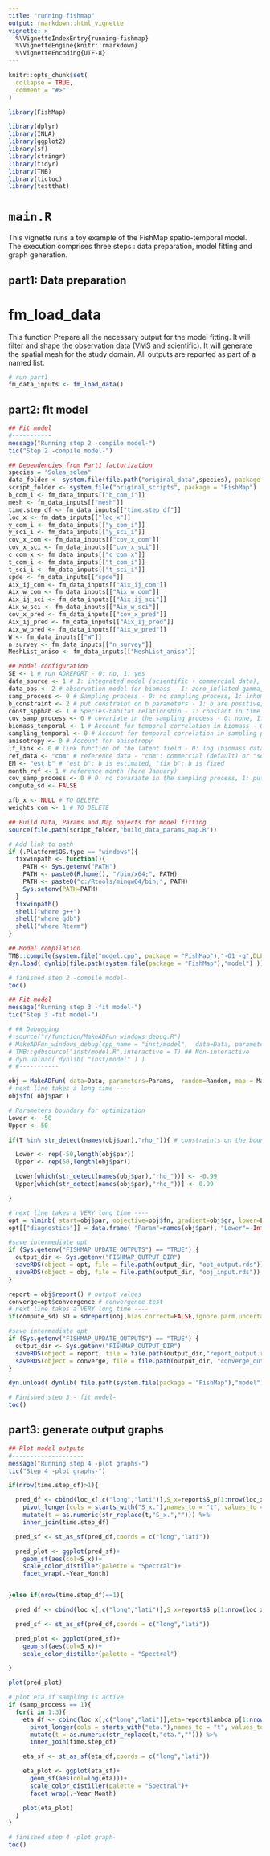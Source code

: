 ```yaml
---
title: "running fishmap"
output: rmarkdown::html_vignette
vignette: >
  %\VignetteIndexEntry{running-fishmap}
  %\VignetteEngine{knitr::rmarkdown}
  %\VignetteEncoding{UTF-8}
---
```


```r
knitr::opts_chunk$set(
  collapse = TRUE,
  comment = "#>"
)
```

```r
library(FishMap)
```

<!-- WARNING - This vignette is generated by {fusen} from /dev/flat_main.Rmd: do not edit by hand -->

```r
library(dplyr)
library(INLA)
library(ggplot2)
library(sf)
library(stringr)
library(tidyr)
library(TMB)
library(tictoc)
library(testthat)
```

# `main.R`

This vignette runs a toy example of the FishMap spatio-temporal model. The execution comprises three steps : data preparation, model fitting and graph generation.


## part1: Data preparation

# fm_load_data

This function Prepare all the necessary output for the model fitting. It will filter and shape the observation data (VMS and scientific). It will generate the spatial mesh for the study domain. All outputs are reported as part of a named list.
    

  

```r
# run part1
fm_data_inputs <- fm_load_data()

```

  

## part2: fit model

```r
## Fit model
#-----------
message("Running step 2 -compile model-")
tic("Step 2 -compile model-")

## Dependencies from Part1 factorization
species = "Solea_solea"
data_folder <- system.file(file.path("original_data",species), package = "FishMap") 
script_folder <- system.file("original_scripts", package = "FishMap")
b_com_i <- fm_data_inputs[["b_com_i"]]
mesh <- fm_data_inputs[["mesh"]]
time.step_df <- fm_data_inputs[["time.step_df"]]
loc_x <- fm_data_inputs[["loc_x"]]
y_com_i <- fm_data_inputs[["y_com_i"]]
y_sci_i <- fm_data_inputs[["y_sci_i"]]
cov_x_com <- fm_data_inputs[["cov_x_com"]]
cov_x_sci <- fm_data_inputs[["cov_x_sci"]]
c_com_x <- fm_data_inputs[["c_com_x"]]
t_com_i <- fm_data_inputs[["t_com_i"]]
t_sci_i <- fm_data_inputs[["t_sci_i"]]
spde <- fm_data_inputs[["spde"]]
Aix_ij_com <- fm_data_inputs[["Aix_ij_com"]]
Aix_w_com <- fm_data_inputs[["Aix_w_com"]]
Aix_ij_sci <- fm_data_inputs[["Aix_ij_sci"]]
Aix_w_sci <- fm_data_inputs[["Aix_w_sci"]]
cov_x_pred <- fm_data_inputs[["cov_x_pred"]]
Aix_ij_pred <- fm_data_inputs[["Aix_ij_pred"]]
Aix_w_pred <- fm_data_inputs[["Aix_w_pred"]]
W <- fm_data_inputs[["W"]]
n_survey <- fm_data_inputs[["n_survey"]]
MeshList_aniso <- fm_data_inputs[["MeshList_aniso"]]

## Model configuration
SE <- 1 # run ADREPORT - 0: no, 1: yes
data_source <- 1 # 1: integrated model (scientific + commercial data), 2: scientific model, 3: commercial model
data_obs <- 2 # observation model for biomass - 1: zero_inflated gamma, 2: zero-inflated lognormal, 3: lognormal
samp_process <- 0 # Sampling process - 0: no sampling process, 1: inhomogeneous Poisson point process
b_constraint <- 2 # put constraint on b parameters - 1: b are positive, 2: no constraints
const_spphab <- 1 # Species-habitat relationship - 1: constant in time
cov_samp_process <- 0 # covariate in the sampling process - 0: none, 1: covariate in the samplign process
biomass_temporal <- 1 # Account for temporal correlation in biomass - 0: no, 1: AR1
sampling_temporal <- 0 # Account for temporal correlation in sampling process - 0: no, 1: AR1
anisotropy <- 0 # Account for anisotropy
lf_link <- 0 # link function of the latent field - 0: log (biomass data), 1: logit (presence absence data)
ref_data <- "com" # reference data - "com": commercial (default) or "sci": scientific
EM <- "est_b" # "est_b": b is estimated, "fix_b": b is fixed
month_ref <- 1 # reference month (here January)
cov_samp_process <- 0 # 0: no covariate in the sampling process, 1: put covariate in the sampling process
compute_sd <- FALSE

xfb_x <- NULL # TO DELETE
weights_com <- 1 # TO DELETE

## Build Data, Params and Map objects for model fitting
source(file.path(script_folder,"build_data_params_map.R"))

# Add link to path
if (.Platform$OS.type == "windows"){
  fixwinpath <- function(){
    PATH <- Sys.getenv("PATH")
    PATH <- paste0(R.home(), "/bin/x64;", PATH)
    PATH <- paste0("c:/Rtools/mingw64/bin;", PATH)
    Sys.setenv(PATH=PATH)
  }
  fixwinpath()
  shell("where g++")
  shell("where gdb")
  shell("where Rterm")
}

## Model compilation
TMB::compile(system.file("model.cpp", package = "FishMap"),"-O1 -g",DLLFLAGS="")
dyn.load( dynlib(file.path(system.file(package = "FishMap"),"model") ))

# finished step 2 -compile model-
toc()

## Fit model
message("Running step 3 -fit model-")
tic("Step 3 -fit model-")

# ## Debugging
# source("r/function/MakeADFun_windows_debug.R")
# MakeADFun_windows_debug(cpp_name = "inst/model",  data=Data, parameters=Params,  random=Random)
# TMB::gdbsource("inst/model.R",interactive = T) ## Non-interactive
# dyn.unload( dynlib( "inst/model" ) )
# #-----------

obj = MakeADFun( data=Data, parameters=Params,  random=Random, map = Map, silent = TRUE,hessian = TRUE )
# next line takes a long time ----
obj$fn( obj$par )

# Parameters boundary for optimization
Lower <- -50
Upper <- 50

if(T %in% str_detect(names(obj$par),"rho_")){ # constraints on the bounds of rho

  Lower <- rep(-50,length(obj$par))
  Upper <- rep(50,length(obj$par))

  Lower[which(str_detect(names(obj$par),"rho_"))] <- -0.99
  Upper[which(str_detect(names(obj$par),"rho_"))] <- 0.99

}

# next line takes a VERY long time ----
opt = nlminb( start=obj$par, objective=obj$fn, gradient=obj$gr, lower=Lower, upper=Upper, control=list(trace=1, maxit=200))
opt[["diagnostics"]] = data.frame( "Param"=names(obj$par), "Lower"=-Inf, "Est"=opt$par, "Upper"=Inf, "gradient"=obj$gr(opt$par) )

#save intermediate opt
if (Sys.getenv("FISHMAP_UPDATE_OUTPUTS") == "TRUE") {
  output_dir <- Sys.getenv("FISHMAP_OUTPUT_DIR")
  saveRDS(object = opt, file = file.path(output_dir, "opt_output.rds"))
  saveRDS(object = obj, file = file.path(output_dir, "obj_input.rds"))
}

report = obj$report() # output values
converge=opt$convergence # convergence test
# next line takes a VERY long time ----
if(compute_sd) SD = sdreport(obj,bias.correct=FALSE,ignore.parm.uncertainty=TRUE) # compute standard deviation

#save intermediate opt
if (Sys.getenv("FISHMAP_UPDATE_OUTPUTS") == "TRUE") {
  output_dir <- Sys.getenv("FISHMAP_OUTPUT_DIR")
  saveRDS(object = report, file = file.path(output_dir,"report_output.rds"))
  saveRDS(object = converge, file = file.path(output_dir, "converge_output.rds"))
}

dyn.unload( dynlib( file.path(system.file(package = "FishMap"),"model")))

# Finished step 3 - fit model-
toc()
```

## part3: generate output graphs

```r
## Plot model outputs
#--------------------
message("Running step 4 -plot graphs-")
tic("Step 4 -plot graphs-")

if(nrow(time.step_df)>1){

  pred_df <- cbind(loc_x[,c("long","lati")],S_x=report$S_p[1:nrow(loc_x),]) %>%
    pivot_longer(cols = starts_with("S_x."),names_to = "t", values_to = "S_x") %>%
    mutate(t = as.numeric(str_replace(t,"S_x.",""))) %>%
    inner_join(time.step_df)

  pred_sf <- st_as_sf(pred_df,coords = c("long","lati"))

  pred_plot <- ggplot(pred_sf)+
    geom_sf(aes(col=S_x))+
    scale_color_distiller(palette = "Spectral")+
    facet_wrap(.~Year_Month)


}else if(nrow(time.step_df)==1){

  pred_df <- cbind(loc_x[,c("long","lati")],S_x=report$S_p[1:nrow(loc_x),])

  pred_sf <- st_as_sf(pred_df,coords = c("long","lati"))

  pred_plot <- ggplot(pred_sf)+
    geom_sf(aes(col=S_x))+
    scale_color_distiller(palette = "Spectral")

}

plot(pred_plot)

# plot eta if sampling is active
if (samp_process == 1){
  for(i in 1:3){
    eta_df <- cbind(loc_x[,c("long","lati")],eta=report$lambda_p[1:nrow(loc_x),,i]) %>%
      pivot_longer(cols = starts_with("eta."),names_to = "t", values_to = "eta") %>%
      mutate(t = as.numeric(str_replace(t,"eta.",""))) %>%
      inner_join(time.step_df)

    eta_sf <- st_as_sf(eta_df,coords = c("long","lati"))

    eta_plot <- ggplot(eta_sf)+
      geom_sf(aes(col=log(eta)))+
      scale_color_distiller(palette = "Spectral")+
      facet_wrap(.~Year_Month)

    plot(eta_plot)
  }
}

# finished step 4 -plot graph-
toc()
```

